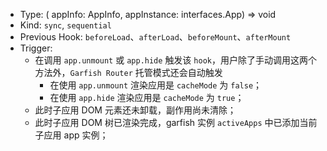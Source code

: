 
- Type: <Highlight> ( appInfo: AppInfo, appInstance: interfaces.App) => void </Highlight>
- Kind: `sync`, `sequential`
- Previous Hook: `beforeLoad`、`afterLoad`、`beforeMount`、`afterMount`
- Trigger:
  - 在调用 `app.unmount` 或 `app.hide` 触发该 `hook`，用户除了手动调用这两个方法外，`Garfish Router` 托管模式还会自动触发
    - 在使用 `app.unmount` 渲染应用是 `cacheMode` 为 `false`；
    - 在使用 `app.hide` 渲染应用是 `cacheMode` 为 `true`；
  - 此时子应用 DOM 元素还未卸载，副作用尚未清除；
  - 此时子应用 DOM 树已渲染完成，garfish 实例 `activeApps` 中已添加当前子应用 app 实例；

